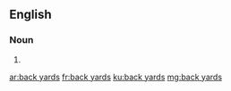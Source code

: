 ==English==

===Noun===
{{head|en|plural|head=[[back]] [[yard]]s}}

# {{plural of|back yard|lang=en|nocat=1}}

[[ar:back yards]]
[[fr:back yards]]
[[ku:back yards]]
[[mg:back yards]]